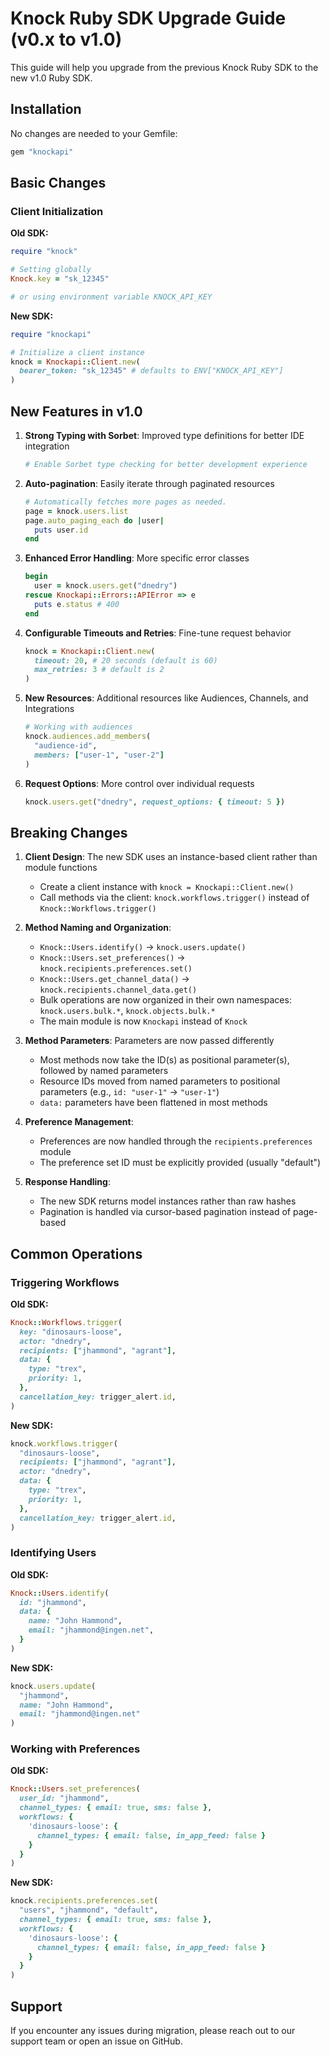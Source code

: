 # Knock Ruby SDK Upgrade Guide (v0.x to v1.0)

This guide will help you upgrade from the previous Knock Ruby SDK to the new v1.0 Ruby SDK.

## Installation

No changes are needed to your Gemfile:

```ruby
gem "knockapi"
```

## Basic Changes

### Client Initialization

**Old SDK:**

```ruby
require "knock"

# Setting globally
Knock.key = "sk_12345"

# or using environment variable KNOCK_API_KEY
```

**New SDK:**

```ruby
require "knockapi"

# Initialize a client instance
knock = Knockapi::Client.new(
  bearer_token: "sk_12345" # defaults to ENV["KNOCK_API_KEY"]
)
```

## New Features in v1.0

1. **Strong Typing with Sorbet**: Improved type definitions for better IDE integration

   ```ruby
   # Enable Sorbet type checking for better development experience
   ```

2. **Auto-pagination**: Easily iterate through paginated resources

   ```ruby
   # Automatically fetches more pages as needed.
   page = knock.users.list
   page.auto_paging_each do |user|
     puts user.id
   end
   ```

3. **Enhanced Error Handling**: More specific error classes

   ```ruby
   begin
     user = knock.users.get("dnedry")
   rescue Knockapi::Errors::APIError => e
     puts e.status # 400
   end
   ```

4. **Configurable Timeouts and Retries**: Fine-tune request behavior

   ```ruby
   knock = Knockapi::Client.new(
     timeout: 20, # 20 seconds (default is 60)
     max_retries: 3 # default is 2
   )
   ```

5. **New Resources**: Additional resources like Audiences, Channels, and Integrations

   ```ruby
   # Working with audiences
   knock.audiences.add_members(
     "audience-id",
     members: ["user-1", "user-2"]
   )
   ```

6. **Request Options**: More control over individual requests
   ```ruby
   knock.users.get("dnedry", request_options: { timeout: 5 })
   ```

## Breaking Changes

1. **Client Design**: The new SDK uses an instance-based client rather than module functions

   - Create a client instance with `knock = Knockapi::Client.new()`
   - Call methods via the client: `knock.workflows.trigger()` instead of `Knock::Workflows.trigger()`

2. **Method Naming and Organization**:

   - `Knock::Users.identify()` → `knock.users.update()`
   - `Knock::Users.set_preferences()` → `knock.recipients.preferences.set()`
   - `Knock::Users.get_channel_data()` → `knock.recipients.channel_data.get()`
   - Bulk operations are now organized in their own namespaces: `knock.users.bulk.*`, `knock.objects.bulk.*`
   - The main module is now `Knockapi` instead of `Knock`

3. **Method Parameters**: Parameters are now passed differently

   - Most methods now take the ID(s) as positional parameter(s), followed by named parameters
   - Resource IDs moved from named parameters to positional parameters (e.g., `id: "user-1"` → `"user-1"`)
   - `data:` parameters have been flattened in most methods

4. **Preference Management**:

   - Preferences are now handled through the `recipients.preferences` module
   - The preference set ID must be explicitly provided (usually "default")

5. **Response Handling**:
   - The new SDK returns model instances rather than raw hashes
   - Pagination is handled via cursor-based pagination instead of page-based

## Common Operations

### Triggering Workflows

**Old SDK:**

```ruby
Knock::Workflows.trigger(
  key: "dinosaurs-loose",
  actor: "dnedry",
  recipients: ["jhammond", "agrant"],
  data: {
    type: "trex",
    priority: 1,
  },
  cancellation_key: trigger_alert.id,
)
```

**New SDK:**

```ruby
knock.workflows.trigger(
  "dinosaurs-loose",
  recipients: ["jhammond", "agrant"],
  actor: "dnedry",
  data: {
    type: "trex",
    priority: 1,
  },
  cancellation_key: trigger_alert.id,
)
```

### Identifying Users

**Old SDK:**

```ruby
Knock::Users.identify(
  id: "jhammond",
  data: {
    name: "John Hammond",
    email: "jhammond@ingen.net",
  }
)
```

**New SDK:**

```ruby
knock.users.update(
  "jhammond",
  name: "John Hammond",
  email: "jhammond@ingen.net"
)
```

### Working with Preferences

**Old SDK:**

```ruby
Knock::Users.set_preferences(
  user_id: "jhammond",
  channel_types: { email: true, sms: false },
  workflows: {
    'dinosaurs-loose': {
      channel_types: { email: false, in_app_feed: false }
    }
  }
)
```

**New SDK:**

```ruby
knock.recipients.preferences.set(
  "users", "jhammond", "default",
  channel_types: { email: true, sms: false },
  workflows: {
    'dinosaurs-loose': {
      channel_types: { email: false, in_app_feed: false }
    }
  }
)
```

## Support

If you encounter any issues during migration, please reach out to our support team or open an issue on GitHub.
